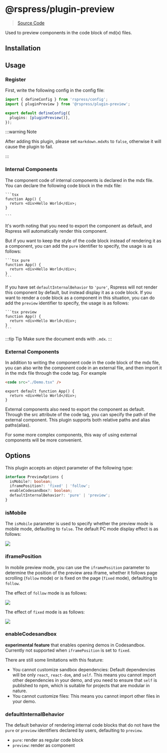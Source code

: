 # @rspress/plugin-preview


> [Source Code](https://github.com/web-infra-dev/rspress/tree/main/packages/plugin-preview)

Used to preview components in the code block of md(x) files.

## Installation

<PackageManagerTabs command="add @rspress/plugin-preview -D" />

## Usage

### Register

First, write the following config in the config file:

```ts title="rspress.config.ts"
import { defineConfig } from 'rspress/config';
import { pluginPreview } from '@rspress/plugin-preview';

export default defineConfig({
  plugins: [pluginPreview()],
});
```

:::warning Note

After adding this plugin, please set `markdown.mdxRs` to `false`, otherwise it will cause the plugin to fail.

:::

### Internal Components

The component code of internal components is declared in the mdx file. You can declare the following code block in the mdx file:

````mdx
```tsx
function App() {
  return <div>Hello World</div>;
}

```
````

It's worth noting that you need to export the component as default, and Rspress will automatically render this component.

But if you want to keep the style of the code block instead of rendering it as a component, you can add the `pure` identifier to specify, the usage is as follows:

````mdx
```tsx pure
function App() {
  return <div>Hello World</div>;
}
```
````

If you have set `defaultInternalBehavior` to `'pure'`, Rspress will not render this component by default, but instead display it as a code block. If you want to render a code block as a component in this situation, you can do add the `preview` identifier to specify, the usage is as follows:

````mdx
```tsx preview
function App() {
  return <div>Hello World</div>;
}
```
````

:::tip Tip
Make sure the document ends with `.mdx`.
:::

### External Components

In addition to writing the component code in the code block of the mdx file, you can also write the component code in an external file, and then import it in the mdx file through the code tag. For example

```md title="example.mdx"
<code src="./Demo.tsx" />
```

```tsx title="Demo.tsx"
export default function App() {
  return <div>Hello World</div>;
}
```

External components also need to export the component as default. Through the src attribute of the code tag, you can specify the path of the external component. This plugin supports both relative paths and alias paths(alias).

For some more complex components, this way of using external components will be more convenient.

## Options

This plugin accepts an object parameter of the following type:

```ts
interface PreviewOptions {
  isMobile?: boolean;
  iframePosition?: 'fixed' | 'follow';
  enableCodesandbox?: boolean;
  defaultInternalBehavior?: 'pure' | 'preview';
}
```

### isMobile

The `isMobile` parameter is used to specify whether the preview mode is mobile mode, defaulting to `false`. The default PC mode display effect is as follows:

![](https://lf3-static.bytednsdoc.com/obj/eden-cn/uhbfnupenuhf/rspress/demo-preview-pc.jpeg)

### iframePosition

In mobile preview mode, you can use the `iframePosition` parameter to determine the position of the preview area iframe, whether it follows page scrolling (`follow` mode) or is fixed on the page (`fixed` mode), defaulting to `follow`.

The effect of `follow` mode is as follows:

![](https://lf3-static.bytednsdoc.com/obj/eden-cn/uhbfnupenuhf/rspress/demo-preview-mobile-follow.png)

The effect of `fixed` mode is as follows:

![](https://lf3-static.bytednsdoc.com/obj/eden-cn/uhbfnupenuhf/rspress/demo-preview-mobile-fixed.png)

### enableCodesandbox

**experimental feature** that enables opening demos in Codesandbox. Currently not supported when `iframePosition` is set to `fixed`.

There are still some limitations with this feature:

- You cannot customize sandbox dependencies: Default dependencies will be only `react`, `react-dom`, and `self`. This means you cannot import other dependencies in your demo,
  and you need to ensure that `self` is published to npm, which is suitable for projects that are modular in nature.
- You cannot customize files: This means you cannot import other files in your demo.

### defaultInternalBehavior

The default behavior of rendering internal code blocks that do not have the `pure` or `preview` identifiers declared by users, defaulting to `preview`.

- `pure`: render as regular code block
- `preview`: render as component
